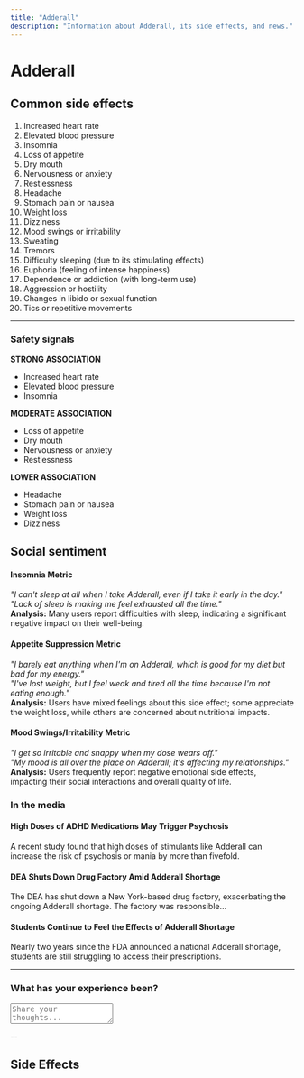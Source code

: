 ```yaml
---
title: "Adderall"
description: "Information about Adderall, its side effects, and news."
---
```



<style>
{`
 .three-column-layout {
    display: grid;
    grid-template-columns: 1fr 1fr 1fr;
    gap: 2rem;
    margin: 2rem 0;
  }
  @media (max-width: 1024px) {
  .nextra-toc {
    display: none; /* 隱藏右側目錄 */
  }}
  .nextra-content {
  max-width: 900px; /* 預設為 800px，這裡可以增加 */
  margin: 0 auto; /* 讓內容保持居中 */
  padding: 0 1rem; /* 增加左右間距 */
}  
  .metric {
    font-size: 0.8rem;
    font-weight: bold;
    color: #3182ce;
    border: 1px solid #3182ce;
    border-radius: 4px;
    padding: 0.2rem 0.4rem;
    margin-left: 0.5rem;
  }
  .experience-box {
    width: 100%;
    height: 150px;
    padding: 10px;
    border: 1px solid #e2e8f0;
    border-radius: 4px;
    font-size: 1rem;
    margin-top: 1rem;
  }
  @media (max-width: 768px) {
    .three-column-layout {
      grid-template-columns: 1fr;
      gap: 1rem;
    }
  }
`}
</style>



# Adderall

<div className="three-column-layout">

## Common side effects

1. Increased heart rate  
2. Elevated blood pressure  
3. Insomnia  
4. Loss of appetite  
5. Dry mouth  
6. Nervousness or anxiety  
7. Restlessness  
8. Headache  
9. Stomach pain or nausea  
10. Weight loss  
11. Dizziness  
12. Mood swings or irritability  
13. Sweating  
14. Tremors  
15. Difficulty sleeping (due to its stimulating effects)  
16. Euphoria (feeling of intense happiness)  
17. Dependence or addiction (with long-term use)  
18. Aggression or hostility  
19. Changes in libido or sexual function  
20. Tics or repetitive movements  

---

### Safety signals

**STRONG ASSOCIATION**  
- Increased heart rate  
- Elevated blood pressure  
- Insomnia  

**MODERATE ASSOCIATION**  
- Loss of appetite  
- Dry mouth  
- Nervousness or anxiety  
- Restlessness  

**LOWER ASSOCIATION**  
- Headache  
- Stomach pain or nausea  
- Weight loss  
- Dizziness  

</div>

<div className="three-column-layout">

## Social sentiment

#### Insomnia <span className="metric">Metric</span>  
_"I can't sleep at all when I take Adderall, even if I take it early in the day."_  
_"Lack of sleep is making me feel exhausted all the time."_  
**Analysis:** Many users report difficulties with sleep, indicating a significant negative impact on their well-being.  

#### Appetite Suppression <span className="metric">Metric</span>  
_"I barely eat anything when I'm on Adderall, which is good for my diet but bad for my energy."_  
_"I've lost weight, but I feel weak and tired all the time because I'm not eating enough."_  
**Analysis:** Users have mixed feelings about this side effect; some appreciate the weight loss, while others are concerned about nutritional impacts.  

#### Mood Swings/Irritability <span className="metric">Metric</span>  
_"I get so irritable and snappy when my dose wears off."_  
_"My mood is all over the place on Adderall; it's affecting my relationships."_  
**Analysis:** Users frequently report negative emotional side effects, impacting their social interactions and overall quality of life.  

</div>

<div className="three-column-layout">

### In the media

#### High Doses of ADHD Medications May Trigger Psychosis  
A recent study found that high doses of stimulants like Adderall can increase the risk of psychosis or mania by more than fivefold.  

#### DEA Shuts Down Drug Factory Amid Adderall Shortage  
The DEA has shut down a New York-based drug factory, exacerbating the ongoing Adderall shortage. The factory was responsible...  

#### Students Continue to Feel the Effects of Adderall Shortage  
Nearly two years since the FDA announced a national Adderall shortage, students are still struggling to access their prescriptions.  

</div>

---

### What has your experience been?

<textarea placeholder="Share your thoughts..." className="experience-box"></textarea>
--
## Side Effects

<DrugSideEffects drugName="Adderall" />